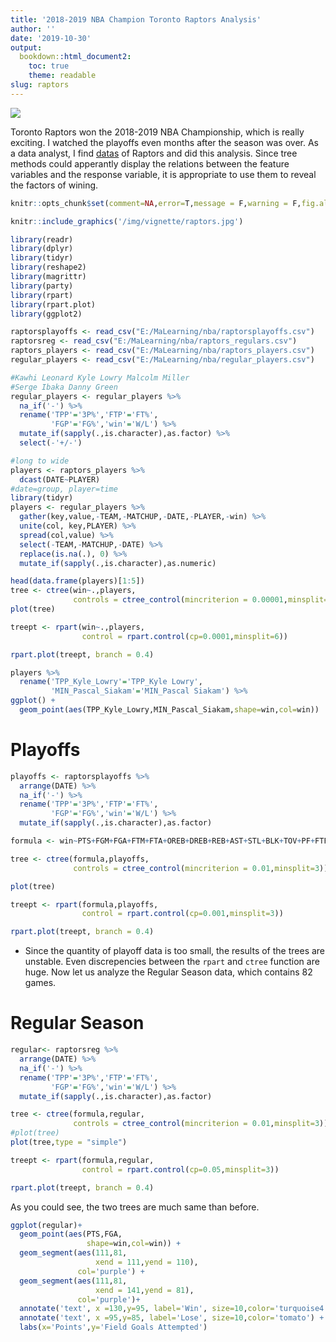 ```yaml
---
title: '2018-2019 NBA Champion Toronto Raptors Analysis'
author: ''
date: '2019-10-30'
output:
  bookdown::html_document2:
    toc: true
    theme: readable
slug: raptors
---
```


![](https://img.shields.io/badge/License-CC%20BY--NC--ND%204.0-brightgreen.svg)



Toronto Raptors won the 2018-2019 NBA Championship, which is really exciting. I watched the playoffs even months after the season was over. As a data analyst, I find [datas](https://stats.nba.com/) of Raptors and did this analysis. Since tree methods could apperantly display the relations between the feature variables and the response variable, it is appropriate to use them to reveal the factors of wining.

```r
knitr::opts_chunk$set(comment=NA,error=T,message = F,warning = F,fig.align='center',out.width ='100%')
```

```r
knitr::include_graphics('/img/vignette/raptors.jpg')
```

```r
library(readr)
library(dplyr)
library(tidyr)
library(reshape2)
library(magrittr)
library(party)
library(rpart)
library(rpart.plot)
library(ggplot2)
```

```r
raptorsplayoffs <- read_csv("E:/MaLearning/nba/raptorsplayoffs.csv")
raptorsreg <- read_csv("E:/MaLearning/nba/raptors_regulars.csv")
raptors_players <- read_csv("E:/MaLearning/nba/raptors_players.csv")
regular_players <- read_csv("E:/MaLearning/nba/regular_players.csv")
```


```r
#Kawhi Leonard Kyle Lowry Malcolm Miller
#Serge Ibaka Danny Green
regular_players <- regular_players %>% 
  na_if('-') %>%
  rename('TPP'='3P%','FTP'='FT%',
         'FGP'='FG%','win'='W/L') %>% 
  mutate_if(sapply(.,is.character),as.factor) %>% 
  select(-'+/-')

#long to wide
players <- raptors_players %>% 
  dcast(DATE~PLAYER)
#date=group, player=time
library(tidyr)
players <- regular_players %>%
  gather(key,value,-TEAM,-MATCHUP,-DATE,-PLAYER,-win) %>%
  unite(col, key,PLAYER) %>%
  spread(col,value) %>% 
  select(-TEAM,-MATCHUP,-DATE) %>% 
  replace(is.na(.), 0) %>% 
  mutate_if(sapply(.,is.character),as.numeric) 

```

```r
head(data.frame(players)[1:5])
tree <- ctree(win~.,players,
              controls = ctree_control(mincriterion = 0.00001,minsplit=9))
plot(tree)

treept <- rpart(win~.,players,
                control = rpart.control(cp=0.0001,minsplit=6))

rpart.plot(treept, branch = 0.4)

players %>% 
  rename('TPP_Kyle_Lowry'='TPP_Kyle Lowry',
         'MIN_Pascal_Siakam'='MIN_Pascal Siakam') %>% 
ggplot() +
  geom_point(aes(TPP_Kyle_Lowry,MIN_Pascal_Siakam,shape=win,col=win))
```


# Playoffs

```r
playoffs <- raptorsplayoffs %>% 
  arrange(DATE) %>% 
  na_if('-') %>% 
  rename('TPP'='3P%','FTP'='FT%',
         'FGP'='FG%','win'='W/L') %>% 
  mutate_if(sapply(.,is.character),as.factor) 

formula <- win~PTS+FGM+FGA+FTM+FTA+OREB+DREB+REB+AST+STL+BLK+TOV+PF+FTP+TPP+FGP

tree <- ctree(formula,playoffs,
              controls = ctree_control(mincriterion = 0.01,minsplit=3))

plot(tree)

treept <- rpart(formula,playoffs,
                control = rpart.control(cp=0.001,minsplit=3))

rpart.plot(treept, branch = 0.4)
```

+ Since the quantity of playoff data is too small, the results of the trees are unstable. Even discrepencies between the `rpart` and `ctree` function are huge. Now let us analyze the Regular Season data, which contains 82 games.

# Regular Season

```r
regular<- raptorsreg %>% 
  arrange(DATE) %>% 
  na_if('-') %>% 
  rename('TPP'='3P%','FTP'='FT%',
         'FGP'='FG%','win'='W/L') %>%
  mutate_if(sapply(.,is.character),as.factor)

tree <- ctree(formula,regular,
              controls = ctree_control(mincriterion = 0.01,minsplit=3))
#plot(tree)
plot(tree,type = "simple")
```

```r
treept <- rpart(formula,regular,
                control = rpart.control(cp=0.05,minsplit=3))

rpart.plot(treept, branch = 0.4)

```

As you could see, the two trees are much same than before.


```r
ggplot(regular)+
  geom_point(aes(PTS,FGA,
                 shape=win,col=win)) +
  geom_segment(aes(111,81,
                   xend = 111,yend = 110),
               col='purple') +
  geom_segment(aes(111,81,
                   xend = 141,yend = 81),
               col='purple')+
  annotate('text', x =130,y=95, label='Win', size=10,color='turquoise4') +
  annotate('text', x =95,y=85, label='Lose', size=10,color='tomato') +
  labs(x='Points',y='Field Goals Attempted')
```

